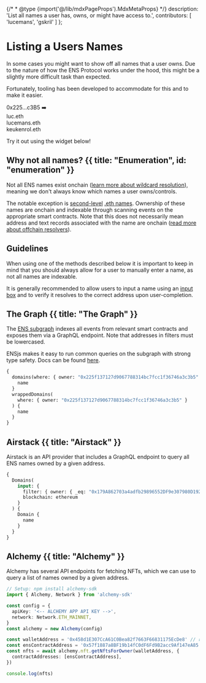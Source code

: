 {/* * @type {import('@/lib/mdxPageProps').MdxMetaProps} */}
description: 'List all names a user has, owns, or might have access to.',
contributors: [
'lucemans',
'gskril'
]
};

# Listing a Users Names

In some cases you might want to show off all names that a user owns. Due to the nature of how the ENS Protocol works under the hood, this might be a slightly more difficult task than expected.

Fortunately, tooling has been developed to accommodate for this and to make it easier.

<div className="card1 px-8 py-4 flex justify-center gap-2">
  <span>0x225...c3B5</span>
  <span>➡️</span>
  <div className="block border-l-2 pl-2">
    <div>luc.eth</div>
    <div>lucemans.eth</div>
    <div>keukenrol.eth</div>
  </div>
</div>

Try it out using the widget below!

<LiveDemo id="listnamesdemo" />

## Why not all names? {{ title: "Enumeration", id: "enumeration" }}

Not all ENS names exist onchain ([learn more about wildcard resolution](/ensip/10)), meaning we don't always know which names a user owns/controls.

The notable exception is [second-level](/terminology#first-layer) [.eth names](/registry/eth). Ownership of these names are onchain and indexable through scanning events on the appropriate smart contracts. Note that this does not necessarily mean address and text records associated with the name are onchain ([read more about offchain resolvers](/resolvers/ccip-read)).

## Guidelines

When using one of the methods described below it is important to keep in mind that you should always allow for a user to manually enter a name, as not all names are indexable.

It is generally recommended to allow users to input a name using an [input box](/web/design#2-resolving-input-fields) and to verify it resolves to the correct address upon user-completion.

## The Graph {{ title: "The Graph" }}

The [ENS subgraph](/web/subgraph) indexes all events from relevant smart contracts and exposes them via a GraphQL endpoint. Note that addresses in filters must be lowercased.

ENSjs makes it easy to run common queries on the subgraph with strong type safety. Docs can be found [here](https://github.com/ensdomains/ensjs-v3/tree/main/docs/subgraph).

```graphql {{ title: 'GraphQL', language: 'gql', variant: 'gql', link: "https://thegraph.com/explorer/subgraphs/5XqPmWe6gjyrJtFn9cLy237i4cWw2j9HcUJEXsP5qGtH?chain=arbitrum-one" }}
{
  domains(where: { owner: "0x225f137127d9067788314bc7fcc1f36746a3c3b5" }) {
    name
  }
  wrappedDomains(
    where: { owner: "0x225f137127d9067788314bc7fcc1f36746a3c3b5" }
  ) {
    name
  }
}
```

## Airstack {{ title: "Airstack" }}

Airstack is an API provider that includes a GraphQL endpoint to query all ENS names owned by a given address.

```graphql {{ title: 'GraphQL', language: 'gql', variant: 'gql', link: "https://app.airstack.xyz/api-studio" }}
{
  Domains(
    input: {
      filter: { owner: { _eq: "0x179A862703a4adfb29896552DF9e307980D19285" } }
      blockchain: ethereum
    }
  ) {
    Domain {
      name
    }
  }
}
```

## Alchemy {{ title: "Alchemy" }}

Alchemy has several API endpoints for fetching NFTs, which we can use to query a list of names owned by a given address.

```ts {{ title: 'Alchemy', variant: 'alchemy-sdk', link: "https://docs.alchemy.com/docs/how-to-resolve-ens-domains-given-a-wallet-address" }}
// Setup: npm install alchemy-sdk
import { Alchemy, Network } from 'alchemy-sdk'

const config = {
  apiKey: '<-- ALCHEMY APP API KEY -->',
  network: Network.ETH_MAINNET,
}
const alchemy = new Alchemy(config)

const walletAddress = '0x458d1E307CcA61C0Bea82f7663F66831175EcDe8' // replace with wallet address
const ensContractAddress = '0x57f1887a8BF19b14fC0dF6Fd9B2acc9Af147eA85'
const nfts = await alchemy.nft.getNftsForOwner(walletAddress, {
  contractAddresses: [ensContractAddress],
})

console.log(nfts)
```
